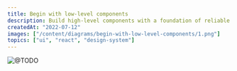 ```yaml
---
title: Begin with low-level components
description: Build high-level components with a foundation of reliable low-level components.
createdAt: "2022-07-12"
images: ["/content/diagrams/begin-with-low-level-components/1.png"]
topics: ["ui", "react", "design-system"]
---
```


<Image
  src="/content/diagrams/begin-with-low-level-components/1.png"
  alt="@TODO"
  width={1446}
  height={1007}
/>
